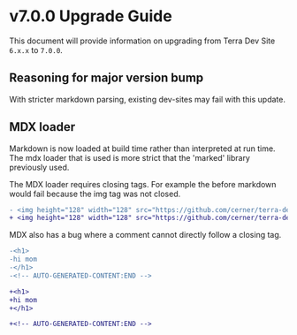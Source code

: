 # v7.0.0 Upgrade Guide

This document will provide information on upgrading from Terra Dev Site `6.x.x` to `7.0.0`.

## Reasoning for major version bump

With stricter markdown parsing, existing dev-sites may fail with this update.

## MDX loader

Markdown is now loaded at build time rather than interpreted at run time. The mdx loader that is used is more strict that the 'marked' library previously used.

The MDX loader requires closing tags. For example the before markdown would fail because the img tag was not closed.

```diff
- <img height="128" width="128" src="https://github.com/cerner/terra-dev-site/raw/master/terra.png" alt="terra logo" >
+ <img height="128" width="128" src="https://github.com/cerner/terra-dev-site/raw/master/terra.png" alt="terra logo" />
```

MDX also has a bug where a comment cannot directly follow a closing tag.

```diff
-<h1>
-hi mom
-</h1>
-<!-- AUTO-GENERATED-CONTENT:END -->

+<h1>
+hi mom
+</h1>

+<!-- AUTO-GENERATED-CONTENT:END -->

```
